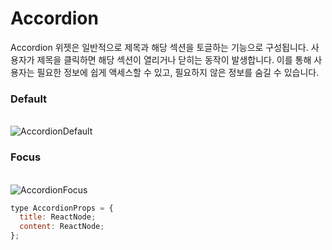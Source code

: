 # Accordion

Accordion 위젯은 일반적으로 제목과 해당 섹션을 토글하는 기능으로 구성됩니다. 사용자가 제목을 클릭하면 해당 섹션이 열리거나 닫히는 동작이 발생합니다. 이를 통해 사용자는 필요한 정보에 쉽게 액세스할 수 있고, 필요하지 않은 정보를 숨길 수 있습니다.

### Default

<br />


<div
  style={{
    border: "0.5px solid gray",
    borderRadius: "8px",
    display: "flex",
    justifyContent: "center",
    alignItems: "center",
    padding: "32px",
  }}
>
  <Image
    src="/AccordionDefault.png"
    alt="AccordionDefault"
    width={500}
    height={60}
  />
</div>

### Focus

<br />

<div
  style={{
    border: "0.5px solid gray",
    borderRadius: "8px",
    display: "flex",
    justifyContent: "center",
    alignItems: "center",
    padding: "32px",
  }}
>
  <Image
    src="/AccordionFocus.png"
    alt="AccordionFocus"
    width={500}
    height={60}
  />
</div>

```js
type AccordionProps = {
  title: ReactNode;
  content: ReactNode;
};
```
